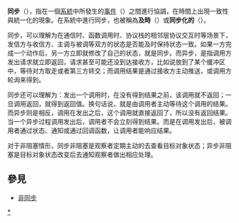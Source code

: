 
'''同步'''（{{lang-en|Synchronization}}），指在一個[[系統|系統]]中所發生的[[事件_(同步原語)|事件]]（{{lang|en|event}}）之間進行協調，在時間上出現一致性與統一化的現象。在系統中進行同步，也被稱為'''及時'''（{{lang|en|in time}}）或'''同步化的'''（{{lang|en|synchronous, in sync}}）。

同步，可以理解为在通信时、函数调用时、协议栈的相邻层协议交互时等场景下，发信方与收信方、主调与被调等双方的状态是否能及时保持状态一致。如果一方完成一个动作后，另一方立即就修改了自己的状态，就是同步。而异步，是指调用方发出请求就立即返回，请求甚至可能还没到达接收方，比如说放到了某个缓冲区中，等待对方取走或者第三方转交；而调用结果是通过接收方主动推送，或调用方轮询来得到。

同步还可以理解为：发出一个调用时，在没有得到结果之前，该调用就不返回；一旦调用返回，就得到返回值。换句话说，就是由调用者主动等待这个调用的结果。而异步则是相反，调用在发出之后，这个调用就直接返回了，所以没有返回结果。当一个异步过程调用发出后，调用者不会立刻得到结果。而是在调用发出后，被调用者通过状态、通知或通过回调函数，让调用者能响应结果。

对于非阻塞情形，同步非阻塞是观察者定期主动的去查看目标对象状态；异步非阻塞是目标对象状态改变后去通知观察者做出相应处理。

== 參見 ==
* [[非同步|非同步]]
{{Authority control}}
[[Category:同步|*]]